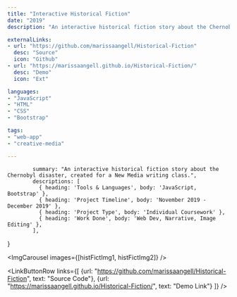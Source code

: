 ```yaml
---
title: "Interactive Historical Fiction"
date: "2019"
description: "An interactive historical fiction story about the Chernobyl disaster."

externalLinks:
- url: "https://github.com/marissaangell/Historical-Fiction"
  desc: "Source"
  icon: "Github"
- url: "https://marissaangell.github.io/Historical-Fiction/"
  desc: "Demo"
  icon: "Ext"

languages:
- "JavaScript"
- "HTML"
- "CSS"
- "Bootstrap"

tags:
- "web-app"
- "creative-media"

---
```


            summary: "An interactive historical fiction story about the Chernobyl disaster, created for a New Media writing class.",
            descriptions: [
              { heading: 'Tools & Languages', body: 'JavaScript, Bootstrap' },
              { heading: 'Project Timeline', body: 'November 2019 - December 2019' },
              { heading: 'Project Type', body: 'Individual Coursework' },
              { heading: 'Work Done', body: 'Web Dev, Narrative, Image Editing' },
            ],
}


<TwoColumn vars={vars} centerRightCol={true}>

<ImgCarousel images={[histFictImg1, histFictImg2]} />

<LinkButtonRow 
  links={[
          {url: "https://github.com/marissaangell/Historical-Fiction", text: "Source Code"},
          {url: "https://marissaangell.github.io/Historical-Fiction/", text: "Demo Link"}
        ]} 
/>


</TwoColumn>


<div className="divider py-4" />


<div className="max-w-3xl mx-auto">
<ProseWrapper>





</ProseWrapper>


</div>

